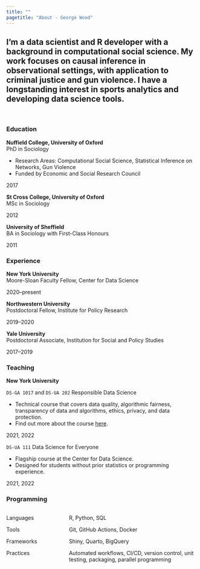 ```yaml
---
title: ""
pagetitle: "About - George Wood"
---
```


::: {.column-screen-inset}

::: {.grid}

::: {.g-col-12 .g-col-md-12 .g-col-lg-10 .g-col-xl-9 .g-col-xxl-6}

# I'm a data scientist and R developer with a background in computational social science. My work focuses on causal inference in observational settings, with application to criminal justice and gun violence. I have a longstanding interest in sports analytics and developing data science tools.

\ 

### Education

::: {.d-flex .justify-content-between}
::: {.flex-grow-1}
**Nuffield College, University of Oxford**  
PhD in Sociology

- Research Areas: Computational Social Science, Statistical Inference on Networks, Gun Violence
- Funded by Economic and Social Research Council
:::
::: {.flex-shrink-0}
2017
:::
:::


::: {.d-flex .justify-content-between}
::: {.flex-grow-1}
**St Cross College, University of Oxford**  
MSc in Sociology
:::
::: {.flex-shrink-0}
2012
:::
:::


::: {.d-flex .justify-content-between}
::: {.flex-grow-1}
**University of Sheffield**  
BA in Sociology with First-Class Honours
:::
::: {.flex-shrink-0}
2011
:::
:::


### Experience

::: {.d-flex .justify-content-between}
::: {.flex-grow-1}
**New York University**  
Moore-Sloan Faculty Fellow, Center for Data Science
:::
::: {.flex-shrink-0}
2020--present
:::
:::


::: {.d-flex .justify-content-between}
::: {.flex-grow-1}
**Northwestern University**  
Postdoctoral Fellow, Institute for Policy Research
:::
::: {.flex-shrink-0}
2019--2020
:::
:::


::: {.d-flex .justify-content-between}
::: {.flex-grow-1}
**Yale University**  
Postdoctoral Associate, Institution for Social and Policy Studies
:::
::: {.flex-shrink-0}
2017--2019
:::
:::

### Teaching

**New York University**

::: {.d-flex .justify-content-between}
::: {.flex-grow-1}
`DS-GA 1017` and `DS-UA 202` Responsible Data Science

- Technical course that covers data quality, algorithmic fairness, transparency of data and algorithms, ethics, privacy, and data protection.
- Find out more about the course [here](https://dataresponsibly.github.io/rds/).
:::
::: {.flex-shrink-0}
2021, 2022
:::
:::


::: {.d-flex .justify-content-between}
::: {.flex-grow-1}
`DS-UA 111` Data Science for Everyone 

- Flagship course at the Center for Data Science.
- Designed for students without prior statistics or programming experience.
:::
::: {.flex-shrink-0}
2021, 2022
:::
:::

### Programming

:::: {.columns}

::: {.column width="30%"}
Languages 

Tools

Frameworks

Practices
:::

::: {.column width="70%"}
R, Python, SQL

Git, GitHub Actions, Docker

Shiny, Quarto, BigQuery

Automated workflows, CI/CD, version control, unit testing, packaging, parallel programming
:::

::::


:::
:::
:::
